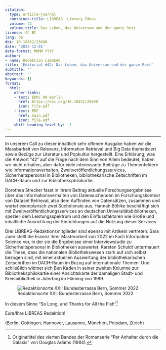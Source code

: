 ```yaml
---
citation:
  type: article-journal
  container-title: LIBREAS. Library Ideas
  volume: 42
  volume-title: Das Leben, das Universum und der ganze Rest
license: CC BY
lang: de
doi: 10.18452/25690
date: '2022-12-01'
date-format: MMMM YYYY
author:
- name: Redaktion LIBREAS
title: 'Editorial #42: Das Leben, das Universum und der ganze Rest'
subtitle: ''
abstract: ''
keywords: []
format:
  html:
    other-links:
    - text: EDOC HU Berlin
      href: https://doi.org/10.18452/25690
      icon: file-pdf
    - text: PDF
      href: main.pdf
      icon: file-pdf
    shift-heading-level-by: -1
---
```


[](main.pdf)

***

In unserem Call zu dieser inhaltlich sehr offenen Ausgabe haben wir die
Messbarkeit von Relevanz, Information Retrieval und Big Data
thematisiert sowie Bezüge zur Literatur und Popkultur hergestellt. Eine
Erklärung, was die Antwort "42" auf die Frage nach dem Sinn von Allem
bedeutet, haben wir nicht erhalten, aber dafür viele interessante
Beiträge zu Themenfeldern wie Informationsverhalten,
Zweitveröffentlichungsservices, Sicherheitspersonal in Bibliotheken,
bibliothekarische Zeitschriften im DACH-Raum und zur
Bibliotheksphilokartie.

Dorothea Strecker fasst in ihrem Beitrag aktuelle Forschungsergebnisse
über das Informationsverhalten von Datensuchenden im Forschungskontext
von Dataset Retrieval, also dem Auffinden von Datensätzen, zusammen und
wertet exemplarisch zwei Suchdienste aus. Hannah Böhlke beschäftigt sich
mit Zweitveröffentlichungsservices an deutschen
Universitätsbibliotheken, speziell dem Leistungsspektrum und den
Einflussfaktoren wie Größe und inhaltliche Ausrichtung der Einrichtungen
auf die Nutzung dieser Services.

Drei LIBREAS-Redaktionsmitglieder sind ebenso mit Artikeln vertreten:
Sara Juen stellt die Essenz ihrer Masterarbeit von 2022 im Fach
Information Science vor, in der sie die Ergebnisse einer Interviewstudie
zu Sicherheitspersonal in Bibliotheken auswertet. Karsten Schuldt
untermauert die These, dass die nationalen Bibliothekswesen stark auf
sich selbst bezogen sind, mit einer aktuellen Auswertung der
bibliothekarischen Zeitschriften im DACH-Raum im Bezug auf
internationale Themen. Und schließlich widmet sich Ben Kaden in seiner
zweiten Kolumne zur Bibliotheksphilokartie einer Ansichtskarte der
damaligen Stadt- und Kreisbibliothek in Jüterbog im Fläming von 1989.

![Redaktionsorte XXI: Bundesterrasse Bern, Sommer
2022](img/bern-snacks-feet.jpeg)

In diesem Sinne "So Long, and Thanks for All the Fish"[^1]

Eure/Ihre LIBREAS Redaktion!

(Berlin, Göttingen, Hannover, Lausanne, München, Potsdam, Zürich)

[^1]: Originaltitel des vierten Bandes der Romanserie "Per Anhalter
    durch die Galaxis" von Douglas Adams (1984).
